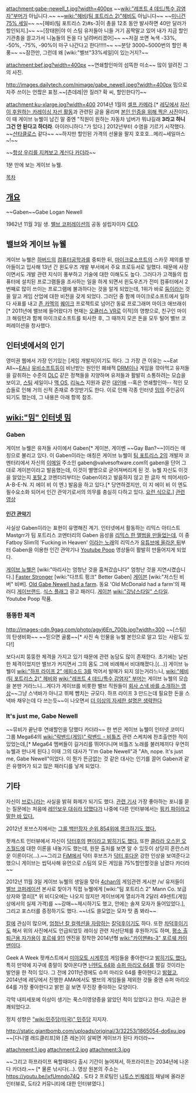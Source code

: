 attachment:gabe-newell_t.jpg?width=400px
~~[[wiki:"레프트 4 데드/특수 감염자"부머]]가 아닙니다.~~ ~~[[wiki:"헤비(팀 포트리스 2)"헤비]]도 아닙니다~~ ~~[[미니건]] [[스팀(플랫폼)|75% 세일]]~~
~~[헤비(팀 포트리스 2)#s-3|이 총을 12초 동안 발사하면 40만 달러가 할인되지.]~~
~~[장태완|야 이 스팀 유저들아 니들 거기 꼼짝말고 있어 내가 지금 할인기관총을 끌고가서 니놈들의 돈을 다 날려버리겠어]~~
~~저걸 쏘면 녹색 -33%, -50%, -75%, -90%이 마구 나간다고 한다!!!!!~~ 
~~분당 3000~5000번의 할인 폭풍~~
~~잠깐만, 그런데 왜 [wiki:"벨브"33%세일]이 있는거지?~~

attachment:bef.jpg?width=400px
~~연쇄할인마의 섬뜩한 미소~~ 많이 알려진 그의 사진.

http://images.dailytech.com/nimage/gabe_newell.jpeg?width=400px
밈으로 자주 쓰이는 언짢은 표정.~~[츤데레|안 질러? 확 씨, 할인한다?]~~

attachment:ku-xlarge.jpg?width=400
2014년 1월의 [[셀프 카메라]].[* [[레딧]]에서 [http://theheartofracing.org/about/ 자신이 후원하는 카레이싱 자선 활동]과 관련된 글을 올리며 [http://www.reddit.com/r/motorsports/comments/1v85hy/the_heart_of_racing_new_team_competing_in_uscc/ceqf9m4 본인 인증을 위해 찍은 사진]이다. 이 때 게이브 뉴웰이 남긴 말 중엔 "직원이 원하는 자동차 넘버가 뭐냐길래 '''3라고 하니 그건 안 된다고 하더라'''. 아이러니하다."가 있다.] 2012년부터 수염을 기르기 시작했다. ~~[[산타클로스]] 같다~~ ~~하지만 할인된 가격의 선물을 팔지 호호호...메리~세일마스~!~~

~~[http://www.youtube.com/watch?v=Im6yRpQrsaY 항상 우리를 지켜보고 계신다 카더라]~~

{{{#!html
<iframe width="560" height="315" src="http://www.youtube.com/embed/bh1-4oZVxoo?rel=0" frameborder="0" allowfullscreen></iframe>
}}} 
1분 만에 보는 게이브 뉴웰.

[[목차]]
== [[개요]] ==
~~Gaben~~Gabe Logan Newell

1962년 11월 3일 생. [[밸브 코퍼레이션]]의 공동 설립자이자 [[CEO]].

== 밸브와 게이브 뉴웰 ==
게이브 뉴웰은 [[하버드]]의 [[컴퓨터공학과]]를 중퇴한 뒤, [[마이크로소프트]]의 스카웃 제의를 받아들이고 입사해 13년 간 윈도우즈 개발 부서에서 주요 프로듀서로 일했다. 때문에 사장이면서도 개발 관련 지식이 풍부하고 기술에 대한 이해도도 높다. 그러다가 고객들의 컴퓨터에 설치된 프로그램들을 조사하는 일을 하게 되면서 윈도우즈가 전미 컴퓨터에서 2번째로 많이 쓰이는 프로그램에 불과하다는 것을 알게 되었는데, 1위가 바로 [[둠]]이라는 것을 알고 게임 산업에 대한 비전을 갖게 되었다. 그러던 중 함께 마이크로소프트에서 일하다 사표를 내고 [[존 카멕]]의 [[퀘이크]] 프로젝트로 넘어간 동료 프로그래머 마이크 애브래쉬[* 2011년에 밸브에 들어왔다가 현재는 [[오큘러스 리프트|오큘러스 VR]]로 이적]의 영향으로, 친구인 마이크 해링턴과 함께 마이크로소프트를 퇴사한 후, 그 때까지 모은 돈을 모두 털어 밸브 코퍼레이션을 창사했다.

== 인터넷에서의 인기 ==
영미권 웹에서 가장 인기있는 [게임 개발자]이기도 하다. 그 가장 큰 이유는 ~~Eat All~~[[일렉트로닉 아츠|EA]]나 [[유비소프트]]등이 비난받는 원인인 폐쇄적 [[DRM]]이나 게임을 깎아먹고 유저들을 갈취하는 수준의 [[DLC]] 같은 정책들을 지양하며 유저들과 활발히 소통하려는 모습을 보이고, [[스팀(플랫폼)|스팀]] 세일이나 [[맥 OS]], [[리눅스]] 지원과 같은 [[대인배]] --혹은 연쇄할인마-- 적인 모습들로 인해 거의 신적 존재로 추앙받기도 한다. 이로 인해 각종 인터넷 [[밈]]의 주인공이 되기도 했는데, 그 내용은 아래 항목 참조.

== [[wiki:"밈" 인터넷 밈]] ==
=== Gaben ===
게이브 뉴웰은 유저들 사이에서 Gaben[* 게이븐, 게이벤 ~~Gay Ban?~~]이라는 애칭으로 불리고 있다. 이 Gaben이라는 애칭은 게이브 뉴웰이 [[팀 포트리스 2]]의 개발자 코멘터리에서 자신의 [[이메일]] 주소인 gaben@valvesoftware.com의 gaben을 단어 그대로 게이븐이라고 발음했는데, 이것이 별명으로 굳어져버리게 된 것. 뉴웰 자신도 이것을 알았는지 [[포탈 2]] 코멘터리부터는 Gaben이라고 발음하지 않고 한 글자 씩 띄어서(G-A-B-E-N. 지 에이 비 이 엔.) 발음을 하고 있다.[* 당연하겠지만, 이 지 에이 비 이 엔도 필수요소화 되어서 인간 관악기로서의 의무를 충실히 다하고 있다. [https://soundcloud.com/rig/super-gaben-world 요런 식으로.]] [http://youtu.be/-OLCRx9Ql7E 관련 영상]

==== [[인간 관악기]] ====
사실상 Gaben이라는 표현이 유명해진 계기. 인터넷에서 활동하는 리믹스 아티스트 Mastgrr가 팀 포트리스 코멘터리의 Gaben 음성을 [http://www.last.fm/music/Mastgrr/Gaben%3A+Episode+3 리믹스 한 앨범을 만들었는데], 이 중 Fatboy Slim의 'Fucking in Heaven' [http://www.youtube.com/watch?v=XmKJOdRf_3s 이라는 노래]의 리믹스가 [http://www.youtube.com/watch?v=8tsHkpesBdY 유튜브에 올라온 뒤]부터 Gaben을 이용한 인간 관악기나 [[Youtube Poop]] 영상들이 활발히 만들어지게 되었다.

[http://www.youtube.com/watch?v=R9Yd4Fyq1qo 게이브 뉴웰은] [wiki:"마리사는 엄청난 것을 훔쳐갔습니다" 엄청난 것을 지연시켰습니다.]  
[http://www.youtube.com/watch?v=B9rrS32ctQk Faster Stronger] [wiki:"다프트 펑크" Better Gaben] 
[http://www.youtube.com/watch?v=TWLM7o_EXt0 게이븐] [wiki:"저스틴 비버" 비버].
[http://www.youtube.com/watch?v=pZaY1jV96jI Old Gabe Newell had a farm]. 동요 'Old McDonald had a farm'의 패러디
[http://www.youtube.com/watch?list=PL5081C056D2A2C547&v=aYgXSGNpLSA&feature=player_detailpage#t=25s 게이브랜드]. [[식스 플래그]] 광고 패러디.
[http://www.youtube.com/watch?v=hsGJlfADTOQ&feature=player_detailpage#t=8s 게이븐] [[wiki:"강남스타일" 스타일]]. Youtube Poop 작품.

=== 뚱뚱한 체격 ===
http://images-cdn.9gag.com/photo/agyj6En_700b.jpg?width=300
~~[스팀]의 탄생비화~~ ~~믿으면 골룸~~[* 사진 속 인물을 뉴웰 본인으로 알고 있는 사람도 있다!]

보다시피 뚱뚱한 체격을 가지고 있기 때문에 관련 농담도 많이 존재한다. 초기에는 날씬한 체격이었지만 밸브가 커지면서 그의 몸도 그에 비례해서 비대해졌다.[(...)] 게이브 뉴웰이 [[wiki:"하프 라이프 2" 에피소드 3]]를 먹어서 발매가 되지 않는거라느니, [[wiki:"헤비(팀 포트리스 2)" 헤비]]와 [[wiki:"레프트 4 데드/특수 감염자" 부머]]는 게이브 뉴웰의 모습을 본딴 거라느니...게다가 게이브를 비롯한 밸브 직원들이 [http://www.youtube.com/watch?v=YR0WN55p_zI 회사 스낵 바를 소개하는 영상]~~그냥 스낵바가 아니고 뷔페 뺨치는 규모다. 하프 라이프 3 만드는데 필요한 돈을 스낵바 채우는데 다 쓰는듯~~이 나오면서 [[더 이상의 자세한 설명은 생략한다]]

=== It's just me, Gabe Newell ===
{{{#!html
<iframe width="560" height="315" src="http://www.youtube.com/embed/yyJ48-BYb7s?rel=0" frameborder="0" allowfullscreen></iframe>
}}} 
~~뮤비가 끝난후 연쇄할인을 당했다 카더라~~
한 번은 게이브 뉴웰이 인터넷 코미디 그룹 Mega64의 [[wiki:"락밴드(게임)" 락밴드 - 비틀즈]] 관련 스케치에 찬조출연한 적이 있었는데,[* Mega64 멤버들이 길거리를 뛰어다니며 비틀즈 노래를 불러제끼다 우연히 뉴웰과 만나게 된다.] 이때 그의 대사가 "I'm Gabe Newell"과 "Ah, nope. It's just me, Gabe Newell"이었다. 이 뭔가 뜬금없는 것 같은 대사는 인기를 끌어 Gaben과 같은 유행어가 되고 많은 패러디를 낳게 되었다.

== 기타 ==
자신이 [[브로니]]라는 사실을 밝혀 화제가 되기도 했다. [http://bbs2.ruliweb.daum.net/gaia/do/ruliweb/default/xbox/139/read?articleId=741426&bbsId=G003&itemId=3&pageIndex=1 관련 기사] 가장 좋아하는 포니를 묻는 질문에는 처음에 [[레인보우 대쉬]][http://i.imgur.com/gQF7H.png 라 답했다가] 나중에 다른 인터뷰에서는 [[핑키 파이]][http://www.youtube.com/watch?v=dJ3IpH3VcAU 라고 말한 바 있다.]

2012년 포브스지에서는 [http://www.forbes.com/sites/davidewalt/2012/03/07/valve-gabe-newell-billionaire/ 그를 백만장자 순위 854위에 랭크하기도 했다.]

팟캐스트 인터뷰에서 자신이 [[닥터후]]의 [http://kotaku.com/5975194/gabe-newell-has-a-theory-about-doctor-who-its-fascinating-and-confusing 팬이라고 밝히기도 했다.] 또한 [[클라라 오스윈 오즈월드]]에 대한 이론을 내놓기도 했는데, 원문 출처를 보면 알 수 있듯이 상당히 혼란스러운 이론이다(...).~~그리고 [[FiM]]에서 닥터 후브즈가 [[닥터 후]]다운 강한 인상을 보여준다고 했으니 게이브는 씹덕사해 유언으로 스팀의 모든 게임을 75%할인할것을 남겼다 카더라~~

{{{#!html
<iframe width="560" height="315" src="http://www.youtube.com/embed/EiZyed21uGg?rel=0" frameborder="0" allowfullscreen></iframe>
}}} 
2012년 11월 3일 게이브 뉴웰의 생일을 맞아 [[4chan]]의 게임관련 게시판 /v/ 유저들이 [[밸브 코퍼레이션]] 본사로 찾아가 직접 뉴웰에게 [wiki:"팀 포트리스 2" Mann Co. 보급상자와 열쇠][* 위 비디오에는 나오지 않지만 게이브에게 열쇠가격 2달러 49센트(게임상에서의 실제 가격)를 ~~강매~~제시하기도 했고, 안에는 솔져 모자가 들어있었다.], 그리고 포스터를 증정하기도 했다. ~~너도 쓸모없는 모자 맛 좀 봐라~~

[[칼]]에 관심이 많으며, [http://www.geekwire.com/2013/check-gabe-newells-insane-knife-collection/ 엄청난 칼 컬렉션을 자랑하는] [[칼덕후]]이기도 하다. 또한 [[차덕후]]이기도 해서 위의 사진에서도 언급되었듯 레이싱 관련 자선단체를 후원하기도 하며, [http://www.reddit.com/r/motorsports/comments/1v85hy/the_heart_of_racing_new_team_competing_in_uscc/ceqdk5d 평소 출퇴근용 자가용이] [[포르쉐 911]] 엔진을 장착한 2014년형 [[wiki:"카이맨#s-3" 포르쉐 카이맨]]이다.

Geek A Week 팟캐스트에서 [[미야모토 시게루]]의 게임들을 좋아한다고 [http://mynintendonews.com/2012/04/07/valve-founder-gabe-newell-loves-miyamoto-and-super-mario-64/ 밝히기도 했다.] 특히 만약에 지구에 종말이 찾아온다면 [[닌텐도 64]]와 [[슈퍼 마리오 64]]를 챙길 것이라는 발언을 한 적이 있다. 그 전에 2011년경에도 슈퍼 마리오 64를 좋아한다고 [http://bbs2.ruliweb.daum.net/gaia/do/ruliweb/default/nin/159/read?articleId=464025&bbsId=G003&itemGroupId=35 밝혔고], 2014년에 레딧에서 진행한 AMA에서도 밸브의 게임들을 제외한 것들 중엔 슈퍼 마리오 64를 가장 좋아한다고 밝힌 걸 보면 무진장 좋아하는 모양이다.

각막 내피세포에 이상이 생기는 푹스이영양증을 앓았던 적이 있었다고 한다. 지금은 완쾌되었다고.

정치 성향은 [["wiki:민주당(미국)" 민주당]] 지지자.

http://static.giantbomb.com/uploads/original/3/32253/1865054-do6xu.jpg
~~[다니엘 래드클리프]와 [존 레논]이 살찌면 게이브가 된다 카더라~~

attachment:1.jpg
attachment:2.jpg
attachment:3.jpg

~~그리고 하프라이프 욕할때마다 출시 기간이 늘어져서, 하프라이프는 2034년에 나온다 카더라.~~ [* 물론 낚시다(...). 영상 원본의 주소는 https://youtu.be/jxfUmndo74Q . 도타 2 프로팀인 [[나투스 빈체레]]의 채널에 올라온 인터뷰로, 도타2 커뮤니티에 대한 인터뷰였다.]
